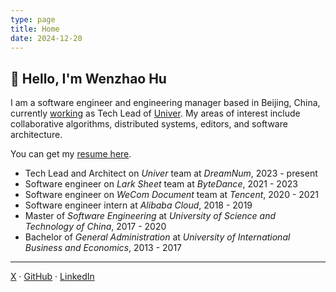 ```yaml
---
type: page
title: Home
date: 2024-12-20
---
```


## 👋 Hello, I'm Wenzhao Hu

I am a software engineer and engineering manager based in Beijing, China,
currently [working](/work) as Tech Lead of [Univer](https://github.com/dream-num/univer).
My areas of interest include collaborative algorithms, distributed systems, editors,
and software architecture.

You can get my [resume here](https://drive.google.com/file/d/1Z8pqWP6PABQ10GRjzagZckzXhpVYnXA_/view?usp=sharing).

- Tech Lead and Architect on _Univer_ team at _DreamNum_, 2023 - present
- Software engineer on _Lark Sheet_ team at _ByteDance_, 2021 - 2023
- Software engineer on _WeCom Document_ team at _Tencent_, 2020 - 2021
- Software engineer intern at _Alibaba Cloud_, 2018 - 2019
- Master of _Software Engineering_ at _University of Science and Technology of China_, 2017 - 2020
- Bachelor of _General Administration_ at _University of International Business and Economics_, 2013 - 2017

---

[X](https://x.com/wzhudev) · [GitHub](https://github.com/wzhudev) · [LinkedIn](https://www.linkedin.com/in/hu-wenzhao-8919a7290/)
